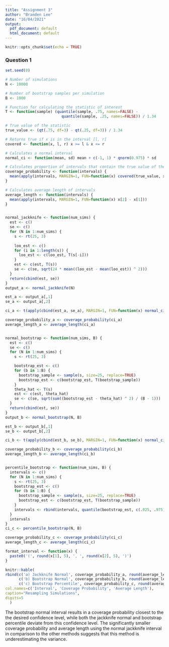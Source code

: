 ```yaml
---
title: "Assignment 3"
author: "Branden Lee"
date: "16/04/2021"
output:
  pdf_document: default
  html_document: default
---
```


```r
knitr::opts_chunk$set(echo = TRUE)
```

### Question 1

```r
set.seed(0)

# Number of simulations
N <- 10000

# Number of bootstrap samples per simulation
B <- 1000

# Function for calculating the statistic of interest
T <- function(sample) (quantile(sample, .75, names=FALSE) - 
                         quantile(sample, .25, names=FALSE)) / 1.34

# True value of the statistic
true_value <- (qt(.75, df=3) - qt(.25, df=3)) / 1.34

# Returns true if x is in the interval [l, r]
covered <- function(x, l, r) x >= l & x <= r

# Calculates a normal interval
normal_ci <- function(mean, sd) mean + c(-1, 1) * qnorm(0.975) * sd

# Calculates proportion of intervals that contain the true value of the statistic
coverage_probability <- function(intervals) {
  mean(apply(intervals, MARGIN=1, FUN=function(x) covered(true_value, x[1], x[2])))
}

# Calculates average length of intervals
average_length <- function(intervals) {
  mean(apply(intervals, MARGIN=1, FUN=function(x) x[2] - x[1]))
}


normal_jackknife <- function(num_sims) {
  est <- c()
  se <- c()
  for (N in 1:num_sims) {
    s <- rt(25, 3)
    
    loo_est <- c()
    for (i in 1:length(s)) {
      loo_est <- c(loo_est, T(s[-i]))
    }
    est <- c(est, T(s))
    se <- c(se, sqrt(24 * mean((loo_est - mean(loo_est)) ^ 2)))
  }
  return(cbind(est, se))
}
output_a <- normal_jackknife(N)

est_a <- output_a[,1]
se_a <- output_a[,2]

ci_a <- t(apply(cbind(est_a, se_a), MARGIN=1, FUN=function(x) normal_ci(x[1], x[2])))

coverage_probability_a <- coverage_probability(ci_a)
average_length_a <- average_length(ci_a)


normal_bootstrap <- function(num_sims, B) {
  est <- c()
  se <- c()
  for (N in 1:num_sims) {
    s <- rt(25, 3)

    bootstrap_est <- c()
    for (b in 1:B) {
      bootstrap_sample <- sample(s, size=25, replace=TRUE)
      bootstrap_est <- c(bootstrap_est, T(bootstrap_sample))
    }
    theta_hat <- T(s)
    est <- c(est, theta_hat)
    se <- c(se, sqrt(sum((bootstrap_est - theta_hat) ^ 2) / (B - 1)))
  }
  return(cbind(est, se))
}
output_b <- normal_bootstrap(N, B)

est_b <- output_b[,1]
se_b <- output_b[,2]

ci_b <- t(apply(cbind(est_b, se_b), MARGIN=1, FUN=function(x) normal_ci(x[1], x[2])))

coverage_probability_b <- coverage_probability(ci_b)
average_length_b <- average_length(ci_b)


percentile_bootstrap <- function(num_sims, B) {
  intervals <- c()
  for (N in 1:num_sims) {
    s <- rt(25, 3)
    bootstrap_est <- c()
    for (b in 1:B) {
      bootstrap_sample <- sample(s, size=25, replace=TRUE)
      bootstrap_est <- c(bootstrap_est, T(bootstrap_sample))
    }
    intervals <- rbind(intervals, quantile(bootstrap_est, c(.025, .975), names=FALSE))
  }
  intervals
}
ci_c <- percentile_bootstrap(N, B)

coverage_probability_c <- coverage_probability(ci_c)
average_length_c <- average_length(ci_c)
```


```r
format_interval <- function(x) {
  paste0('(', round(x[1], 5), ', ', round(x[2], 5), ')')
}

knitr::kable(
rbind(c('a) Jackknife Normal', coverage_probability_a, round(average_length_a, 5)),
      c('b) Bootstrap Normal', coverage_probability_b, round(average_length_b, 5)),
      c('c) Bootstrap Percentile', coverage_probability_c, round(average_length_c, 5))),
col.names=c('Interval', 'Coverage Probability', 'Average Length'),
caption="Resampling Simulations",
digits=5
  )
```
The bootstrap normal interval results in a coverage probability closest to the the desired confidence level, while both the jackknife normal and bootstrap percentile deviate from this confidence level. The significantly smaller coverage probability and average length using the normal jackknife interval in comparison to the other methods suggests that this method is underestimating the variance.